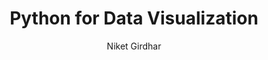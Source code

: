 ---
  title: Python for Data Visualization
  By: LinkedIn Learning
  image: /images/certificates/pythonfordatavis.png
  author: 'Niket Girdhar'
  publishedAt: '2024-09-26'
  skills: ["Python", "Pandas","Data Visualization"]
  courseLink: https://www.linkedin.com/learning/python-for-data-visualization-2023/
  Github: https://github.com/NiketGirdhar22/Python_for_data_visualization
---